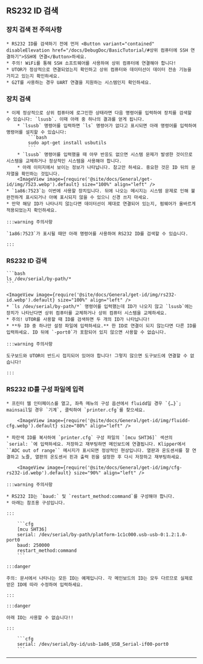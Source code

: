 ## RS232 ID 검색

### 장치 검색 전 주의사항

    * RS232 ID를 검색하기 전에 먼저 <Button variant="contained" disableElevation href="/docs/DebugDoc/BasicTutorial/#상위 컴퓨터에 SSH 연결하기">SSH에 연결</Button>하세요.
    * 주의! WiFi를 통해 SSH 소프트웨어를 사용하여 상위 컴퓨터에 연결해야 합니다!
    * UTOR가 정상적으로 연결되었는지 확인하고 상위 컴퓨터와 데이터선이 데이터 전송 기능을 가지고 있는지 확인하세요.
    * G2T를 사용하는 경우 UART 연결을 지원하는 시스템인지 확인하세요.

### 장치 검색

    * 이제 정상적으로 상위 컴퓨터에 로그인한 상태라면 다음 명령어를 입력하여 장치를 검색할 수 있습니다: `lsusb`. 이때 아래 중 하나의 결과를 얻게 됩니다.
        * `lsusb` 명령어를 입력하면 `ls` 명령어가 없다고 표시되면 아래 명령어를 입력하여 명령어를 설치할 수 있습니다:
            ```bash
            sudo apt-get install usbutils
            ```
        * `lsusb` 명령어를 입력했을 때 아무 반응도 없으면 시스템 문제가 발생한 것이므로 시스템을 교체하거나 정상적인 시스템을 사용해야 합니다.
        * 아래 이미지에서 보이는 정보가 나타납니다. 참고만 하세요. 중요한 것은 ID 뒤의 문자열을 확인하는 것입니다.
        <ImageView image={require('@site/docs/General/get-id/img/7523.webp').default} size="100%" align="left" />
    * `1a86:7523`는 이번에 사용할 장치입니다. 뒤에 나오는 메시지는 시스템 문제로 인해 불완전하게 표시되거나 아예 표시되지 않을 수 있으니 신경 쓰지 마세요.
    * 만약 해당 ID가 나타나지 않는다면 데이터선이 제대로 연결되어 있는지, 펌웨어가 올바르게 적용되었는지 확인하세요.

    :::warning 주의사항

    `1a86:7523`가 표시될 때만 아래 명령어를 사용하여 RS232 ID를 검색할 수 있습니다.

    :::


### RS232 ID 검색

    ```bash
    ls /dev/serial/by-path/*
    ```

    <ImageView image={require('@site/docs/General/get-id/img/rs232-id.webp').default} size="100%" align="left" />
    * `ls /dev/serial/by-path/*` 명령어를 입력했는데 ID가 나오지 않고 `lsusb`에는 장치가 나타난다면 상위 컴퓨터를 교체하거나 상위 컴퓨터 시스템을 교체하세요.
    * 주의! UTOR를 사용할 때 ID를 검색하면 두 개의 ID가 나타납니다!
    * **두 ID 중 하나만 설정 파일에 입력하세요.** 한 ID로 연결이 되지 않는다면 다른 ID를 입력하세요. ID 뒤에 `-port0`가 포함되어 있지 않으면 사용할 수 없습니다.

    :::warning 주의사항

    도구보드와 UTOR이 반드시 접지되어 있어야 합니다! 그렇지 않으면 도구보드에 연결할 수 없습니다!

    :::

### RS232 ID를 구성 파일에 입력

    * 프린터 웹 인터페이스를 열고, 좌측 메뉴의 구성 옵션에서 fluidd일 경우 `{…}`; mainsail일 경우 `기계`, 클릭하여 `printer.cfg`를 찾으세요.

        <ImageView image={require('@site/docs/General/get-id/img/fluidd-cfg.webp').default} size="80%" align="left" />

    * 파란색 ID를 복사하여 `printer.cfg` 구성 파일의 `[mcu SHT36]` 섹션의 `serial: `에 입력하세요. 저장하고 재부팅하면 메인보드에 연결됩니다. Klipper에서 ``ADC out of range`` 메시지가 표시되면 정상적인 현상입니다. 열판과 온도센서를 잘 연결하고 노즐, 열판의 온도센서 핀과 출력 핀을 설정한 후 다시 저장하고 재부팅하세요.

        <ImageView image={require('@site/docs/General/get-id/img/cfg-rs232-id.webp').default} size="90%" align="left" />

    :::warning 주의사항

    * RS232 ID는 `baud:` 및 `restart_method:command`를 구성해야 합니다.
    * 아래는 참조용 구성입니다.

    :::

        ```cfg
        [mcu SHT36]
        serial: /dev/serial/by-path/platform-1c1c000.usb-usb-0:1.2:1.0-port0
        baud: 250000
        restart_method:command
        ```

    :::danger

    주의: 문서에서 나타나는 모든 ID는 예제입니다. 각 메인보드의 ID는 모두 다르므로 실제로 얻은 ID에 따라 수정하여 입력하세요.

    :::

    :::danger

    아래 ID는 사용할 수 없습니다!!

    :::

        ```cfg
        serial: /dev/serial/by-id/usb-1a86_USB_Serial-if00-port0
        ```
----
